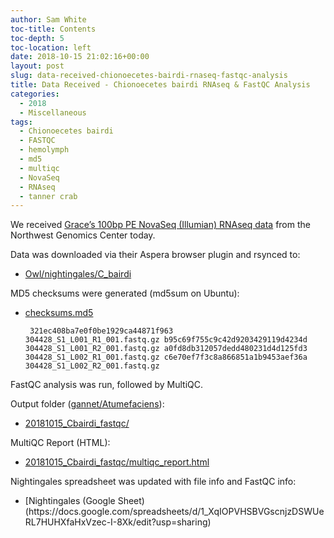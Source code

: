 ```yaml
---
author: Sam White
toc-title: Contents
toc-depth: 5
toc-location: left
date: 2018-10-15 21:02:16+00:00
layout: post
slug: data-received-chionoecetes-bairdi-rnaseq-fastqc-analysis
title: Data Received - Chionoecetes bairdi RNAseq & FastQC Analysis
categories:
  - 2018
  - Miscellaneous
tags:
  - Chionoecetes bairdi
  - FASTQC
  - hemolymph
  - md5
  - multiqc
  - NovaSeq
  - RNAseq
  - tanner crab
---
```


We received [Grace's 100bp PE NovaSeq (Illumian) RNAseq data](https://grace-ac.github.io/Pooled-sample-handed-toNWGC/) from the Northwest Genomics Center today.

Data was downloaded via their Aspera browser plugin and rsynced to:





  * [Owl/nightingales/C_bairdi](https://owl.fish.washington.edu/nightingales/C_bairdi/)



MD5 checksums were generated (md5sum on Ubuntu):



  * [checksums.md5](https://owl.fish.washington.edu/nightingales/C_bairdi/checksums.md5)




    
    <code>
    321ec408ba7e0f0be1929ca44871f963  304428_S1_L001_R1_001.fastq.gz
    b95c69f755c9c42d9203429119d4234d  304428_S1_L001_R2_001.fastq.gz
    a0fd8db312057dedd480231d4d125fd3  304428_S1_L002_R1_001.fastq.gz
    c6e70ef7f3c8a866851a1b9453aef36a  304428_S1_L002_R2_001.fastq.gz
    </code>



FastQC analysis was run, followed by MultiQC.

Output folder ([gannet/Atumefaciens](https://gannet.fish.washington.edu/Atumefaciens)):





  * [20181015_Cbairdi_fastqc/](https://gannet.fish.washington.edu/Atumefaciens/20181015_Cbairdi_fastqc/)



MultiQC Report (HTML):



  * [20181015_Cbairdi_fastqc/multiqc_report.html](https://gannet.fish.washington.edu/Atumefaciens/20181015_Cbairdi_fastqc/multiqc_report.html)



Nightingales spreadsheet was updated with file info and FastQC info:



  * [Nightingales (Google Sheet)(https://docs.google.com/spreadsheets/d/1_XqIOPVHSBVGscnjzDSWUeRL7HUHXfaHxVzec-I-8Xk/edit?usp=sharing)



